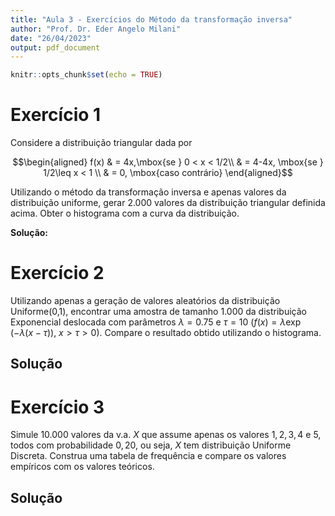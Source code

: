 ---
title: "Aula 3 - Exercícios do Método da transformação inversa"
author: "Prof. Dr. Eder Angelo Milani"
date: "26/04/2023"
output: pdf_document
---

```{r setup, include=FALSE}
knitr::opts_chunk$set(echo = TRUE)
```

# Exercício 1 

Considere a distribuição triangular dada por 

$$\begin{aligned}
f(x) & = 4x,\mbox{se } 0 < x < 1/2\\
& = 4-4x, \mbox{se } 1/2\leq x < 1 \\
& = 0, \mbox{caso contrário}
\end{aligned}$$


Utilizando o método da transformação inversa e apenas valores da distribuição uniforme, gerar 2.000 valores da distribuição triangular definida acima. Obter o histograma com a curva da distribuição.

**Solução:**



# Exercício 2 

Utilizando apenas a geração de valores aleatórios da distribuição Uniforme(0,1), encontrar uma amostra de tamanho 1.000 da distribuição
Exponencial deslocada com parâmetros $\lambda=0.75$ e $\tau=10$ ($f(x)=\lambda\exp(-\lambda (x-\tau)), \ x>\tau>0$). Compare o resultado obtido utilizando o histograma.


## Solução 


# Exercício 3

Simule 10.000 valores da v.a. $X$ que assume apenas os valores $1,2,3, 4$ e $5$, todos com probabilidade $0,20$, ou seja, $X$ tem distribuição Uniforme Discreta. Construa uma tabela de frequência e compare os valores empíricos com os valores teóricos. 

## Solução 